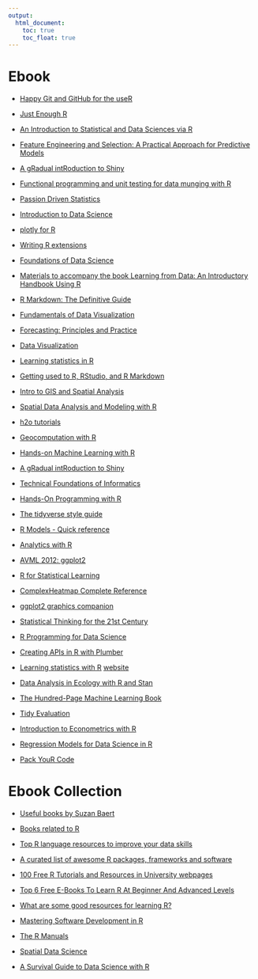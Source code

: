```yaml
---
output:
  html_document: 
    toc: true
    toc_float: true
---
```


# Ebook 

* [Happy Git and GitHub for the useR](http://happygitwithr.com/)

* [Just Enough R](https://benwhalley.github.io/just-enough-r/)

* [An Introduction to Statistical and Data Sciences via R](http://moderndive.com/index.html)

* [Feature Engineering and Selection: A Practical Approach for Predictive Models](http://www.feat.engineering/)

* [A gRadual intRoduction to Shiny](https://laderast.github.io/gradual_shiny/)

* [Functional programming and unit testing for data munging with R](https://b-rodrigues.github.io/fput/)

* [Passion Driven Statistics](https://alanarnholt.github.io/PDS-Bookdown2/)

* [Introduction to Data Science](https://rafalab.github.io/dsbook/)

* [plotly for R](https://plotly-book.cpsievert.me/index.html)

* [Writing R extensions](https://colinfay.me/writing-r-extensions/index.html)

* [Foundations of Data Science](http://www.cs.cornell.edu/jeh/book.pdf)

* [Materials to accompany the book Learning from Data: An Introductory Handbook Using R](https://github.com/kjmazidi/Learning_from_Data)

* [R Markdown: The Definitive Guide](https://bookdown.org/yihui/rmarkdown/)

* [Fundamentals of Data Visualization](http://serialmentor.com/dataviz/)

* [Forecasting: Principles and Practice](https://otexts.org/fpp2/)

* [Data Visualization](http://socviz.co/)

* [Learning statistics in R](https://ademos.people.uic.edu/index.html)

* [Getting used to R, RStudio, and R Markdown](https://rbasics.netlify.com/index.html)

* [Intro to GIS and Spatial Analysis](https://mgimond.github.io/Spatial/index.html)

* [Spatial Data Analysis and Modeling with R](http://www.rspatial.org/index.html)

* [h2o tutorials](http://docs.h2o.ai/h2o-tutorials/latest-stable/)

* [Geocomputation with R](https://geocompr.robinlovelace.net/)

* [Hands-on Machine Learning with R](https://bradleyboehmke.github.io/hands-on-machine-learning-with-r/)

* [A gRadual intRoduction to Shiny](https://laderast.github.io/gradual_shiny/)

* [Technical Foundations of Informatics](https://info201.github.io/)

* [Hands-On Programming with R](https://rstudio-education.github.io/hopr/)

* [The tidyverse style guide](http://style.tidyverse.org/)

* [R Models - Quick reference](https://m-clark.github.io/R-models/#introduction)

* [Analytics with R](http://analyticswithr.com/index.html)

* [AVML 2012: ggplot2](https://www.ling.upenn.edu/~joseff/avml2012/)

* [R for Statistical Learning](https://daviddalpiaz.github.io/r4sl/)

* [ComplexHeatmap Complete Reference](https://jokergoo.github.io/ComplexHeatmap-reference/book/)

* [ggplot2 graphics companion](https://www.trafforddatalab.io/graphics_companion/#ggplot2_graphics_companion)

* [Statistical Thinking for the 21st Century](http://thinkstats.org/)

* [R Programming for Data Science](https://bookdown.org/rdpeng/rprogdatascience/)

* [Creating APIs in R with Plumber](https://www.rplumber.io/docs/index.html)

* [Learning statistics with R](https://learningstatisticswithr-bookdown.netlify.com/) [website](https://learningstatisticswithr.com/)

* [Data Analysis in Ecology with R and Stan](https://tobiasroth.github.io/BDAEcology/index.html)

* [The Hundred-Page Machine Learning Book](http://themlbook.com/wiki/doku.php)

* [Tidy Evaluation](https://tidyeval.tidyverse.org/)

* [Introduction to Econometrics with R](https://www.econometrics-with-r.org/index.html)

* [Regression Models for Data Science in R](https://leanpub.com/regmods/read#leanpub-auto-residuals)

* [Pack YouR Code](https://github.com/gastonstat/plsdepot)

# Ebook Collection

* [Useful books by Suzan Baert](https://github.com/suzanbaert/Resources_and_Bookmarks/blob/master/1_R_Books.md)

* [Books related to R](https://www.r-project.org/doc/bib/R-books.html)


* [Top R language resources to improve your data skills](https://www.computerworld.com/article/2497464/business-intelligence/top-r-language-resources-to-improve-your-data-skills.html?nsdr=true&page=2)

* [A curated list of awesome R packages, frameworks and software](https://awesome-r.com/)


* [100 Free R Tutorials and Resources in University webpages](https://pairach.com/2012/02/26/r-tutorials-from-universities-around-the-world/)


* [Top 6 Free E-Books To Learn R At Beginner And Advanced Levels](https://analyticsindiamag.com/top-6-free-e-books-to-learn-r-at-beginner-and-advanced-levels/)

* [What are some good resources for learning R?](https://www.quora.com/What-are-some-good-resources-for-learning-R-1)

* [Mastering Software Development in R](https://bookdown.org/rdpeng/RProgDA/)

* [The R Manuals](https://cran.r-project.org/manuals.html)

* [Spatial Data Science](https://keen-swartz-3146c4.netlify.com/)

* [A Survival Guide to Data Science with R ](https://togaware.com/onepager/)
